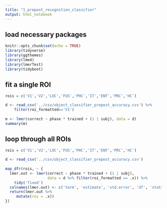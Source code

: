 ```yaml
---
title: "1_prepost_recognition_classifier"
output: html_notebook
---
```


## load necessary packages
```r
knitr::opts_chunk$set(echo = TRUE)
library(tidyverse)
library(ggthemes)
library(lme4)
library(lmerTest)
library(tidyboot)
```

## fit a single ROI
```r
rois = c('V1','V2','LOC','FUS','PHC','IT','ENT','PRC','HC')

d <- read_csv('../csv/object_classifier_prepost_accuracy.csv') %>%
    filter(roi_formatted=='V1')
   
m <- lmer(correct ~ phase * trained + (1 | subj), data = d)
summary(m)
```

## loop through all ROIs
```r
rois = c('V1','V2','LOC','FUS','PHC','IT','ENT','PRC','HC')

d <- read_csv('../csv/object_classifier_prepost_accuracy.csv')
   
map_dfr(rois, ~ {
  lmer.out <- lmer(correct ~ phase * trained + (1 | subj), 
                   data = d %>% filter(roi_formatted == .x)) %>%
    tidy('fixed')
  colnames(lmer.out) <- c('term', 'estimate', 'std.error', 'df', 'statistic', 'p.value')
  return(lmer.out %>%
     mutate(roi = .x))
})
```

